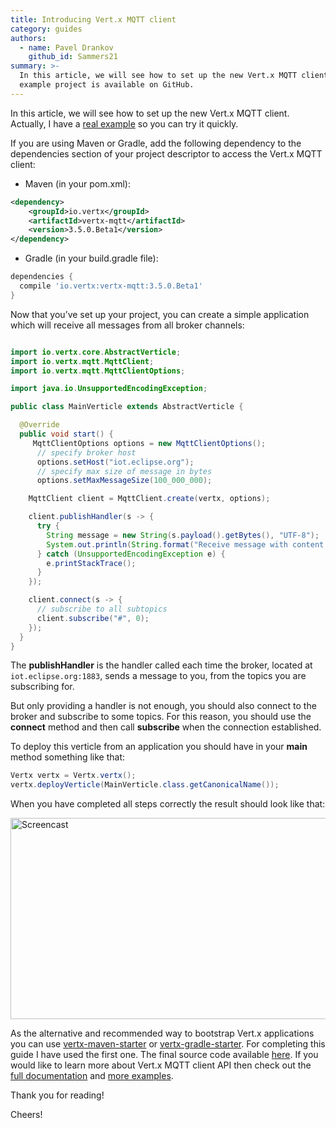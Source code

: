 ```yaml
---
title: Introducing Vert.x MQTT client
category: guides
authors:
  - name: Pavel Drankov
    github_id: Sammers21
summary: >-
  In this article, we will see how to set up the new Vert.x MQTT client. An
  example project is available on GitHub.
---
```


In this article, we will see how to set up the new Vert.x MQTT client. Actually, I have a [real example](https://github.com/Sammers21/vertx-mqtt-client-example) so you can try it quickly.

If you are using Maven or Gradle, add the following dependency to the dependencies section of your project descriptor to access the Vert.x MQTT client:

* Maven (in your pom.xml):

```xml
<dependency>
    <groupId>io.vertx</groupId>
    <artifactId>vertx-mqtt</artifactId>
    <version>3.5.0.Beta1</version>
</dependency>
```

* Gradle (in your build.gradle file):

```groovy
dependencies {
  compile 'io.vertx:vertx-mqtt:3.5.0.Beta1'
}
```

Now that you’ve set up your project, you can create a simple application which will receive all messages from all broker channels:

```java

import io.vertx.core.AbstractVerticle;
import io.vertx.mqtt.MqttClient;
import io.vertx.mqtt.MqttClientOptions;

import java.io.UnsupportedEncodingException;

public class MainVerticle extends AbstractVerticle {

  @Override
  public void start() {
     MqttClientOptions options = new MqttClientOptions();
      // specify broker host
      options.setHost("iot.eclipse.org");
      // specify max size of message in bytes
      options.setMaxMessageSize(100_000_000);

    MqttClient client = MqttClient.create(vertx, options);

    client.publishHandler(s -> {
      try {
        String message = new String(s.payload().getBytes(), "UTF-8");
        System.out.println(String.format("Receive message with content: \"%s\" from topic \"%s\"", message, s.topicName()));
      } catch (UnsupportedEncodingException e) {
        e.printStackTrace();
      }
    });

    client.connect(s -> {
      // subscribe to all subtopics
      client.subscribe("#", 0);
    });
  }
}
```

The **publishHandler** is the handler called each time the broker, located at `iot.eclipse.org:1883`, sends a message to you, from the topics you are subscribing for.

But only providing a handler is not enough, you should also connect to the broker and subscribe to some topics. For this reason, you should use the **connect** method and then call **subscribe** when the connection established. 

To deploy this verticle from an application you should have in your **main** method something like that:

```java
Vertx vertx = Vertx.vertx();
vertx.deployVerticle(MainVerticle.class.getCanonicalName());
```

When you have completed all steps correctly the result should look like that:

<img src="https://i.imgur.com/b4yYQJE.gif" width="1106" height="322" alt="Screencast" />

As the alternative and recommended way to bootstrap Vert.x applications you can use [vertx-maven-starter](https://github.com/vert-x3/vertx-maven-starter) or [vertx-gradle-starter](https://github.com/vert-x3/vertx-gradle-starter). For completing this guide I have used the first one. The final source code available [here](https://github.com/Sammers21/vertx-mqtt-client-example). If you would like to learn more about Vert.x MQTT client API then check out the [full documentation](https://github.com/vert-x3/vertx-mqtt-client/blob/initial-work/src/main/asciidoc/java/index.adoc) and [more examples](https://github.com/vert-x3/vertx-examples/tree/3.5.0.beta1/mqtt-examples). 

Thank you for reading!

Cheers!
